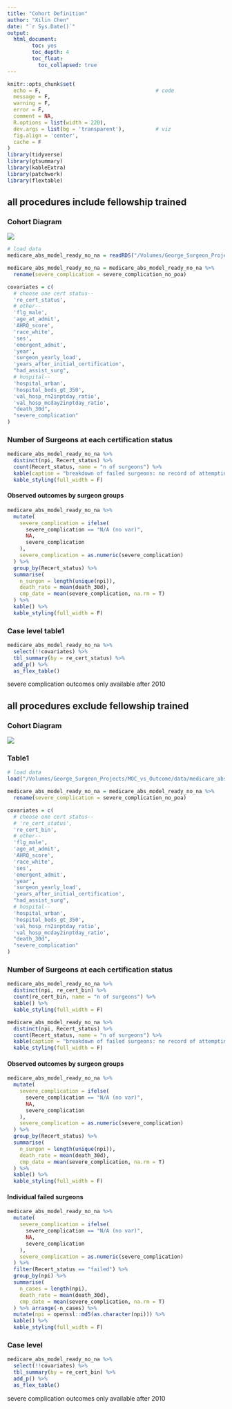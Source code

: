 ```yaml
---
title: "Cohort Definition"
author: "Xilin Chen"
date: "`r Sys.Date()`"
output: 
  html_document:
        toc: yes
        toc_depth: 4
        toc_float:
          toc_collapsed: true
---
```


```r
knitr::opts_chunk$set(
  echo = F,                                     # code
  message = F,
  warning = F,
  error = F,
  comment = NA,
  R.options = list(width = 220),
  dev.args = list(bg = 'transparent'),          # viz
  fig.align = 'center',
  cache = F
)
library(tidyverse)
library(gtsummary)
library(kableExtra)
library(patchwork)
library(flextable)
```

## all procedures include fellowship trained
### Cohort Diagram

![](/Users/xilinchen/Documents/Repo/ABS_MoC_vs_pt_Outcome/other_docs/Diagram/cohort_definition/all_proc_include_fellow.png)

```r
# load data
medicare_abs_model_ready_no_na = readRDS("/Volumes/George_Surgeon_Projects/MOC_vs_Outcome/data/medicare_abs_model_ready_ex_multi_include_fellowship.rds")

medicare_abs_model_ready_no_na = medicare_abs_model_ready_no_na %>% 
  rename(severe_complication = severe_complication_no_poa)

covariates = c(
  # choose one cert status--
  're_cert_status',
  # other--
  'flg_male',
  'age_at_admit',
  'AHRQ_score',
  'race_white',
  'ses',
  'emergent_admit',
  'year',
  'surgeon_yearly_load',
  'years_after_initial_certification',
  "had_assist_surg",
  # hospital--
  'hospital_urban',
  'hospital_beds_gt_350',
  'val_hosp_rn2inptday_ratio',
  'val_hosp_mcday2inptday_ratio',
  "death_30d",
  "severe_complication"
)

```


### Number of Surgeons at each certification status

```r
medicare_abs_model_ready_no_na %>%
  distinct(npi, Recert_status) %>%
  count(Recert_status, name = "n of surgeons") %>% 
  kable(caption = "breakdown of failed surgeons: no record of attempting and record failed ") %>% 
  kable_styling(full_width = F)
```


#### Observed outcomes by surgeon groups

```r
medicare_abs_model_ready_no_na %>%
  mutate(
    severe_complication = ifelse(
      severe_complication == "N/A (no var)",
      NA,
      severe_complication
    ),
    severe_complication = as.numeric(severe_complication)
  ) %>%
  group_by(Recert_status) %>%
  summarise(
    n_surgon = length(unique(npi)),
    death_rate = mean(death_30d),
    cmp_date = mean(severe_complication, na.rm = T)
  ) %>% 
  kable() %>% 
  kable_styling(full_width = F)
```



### Case level table1

```r
medicare_abs_model_ready_no_na %>% 
  select(!!covariates) %>% 
  tbl_summary(by = re_cert_status) %>% 
  add_p() %>% 
  as_flex_table()
```

severe complication outcomes only available after 2010


## all procedures exclude fellowship trained
### Cohort Diagram

![](/Users/xilinchen/Documents/Repo/ABS_MoC_vs_pt_Outcome/other_docs/Diagram/cohort_definition/publication_5_17.png)


### Table1

```r
# load data
load("/Volumes/George_Surgeon_Projects/MOC_vs_Outcome/data/medicare_abs_model_ready_no_na.rdata")

medicare_abs_model_ready_no_na = medicare_abs_model_ready_no_na %>% 
  rename(severe_complication = severe_complication_no_poa)

covariates = c(
  # choose one cert status--
  # 're_cert_status',
  're_cert_bin',
  # other--
  'flg_male',
  'age_at_admit',
  'AHRQ_score',
  'race_white',
  'ses',
  'emergent_admit',
  'year',
  'surgeon_yearly_load',
  'years_after_initial_certification',
  "had_assist_surg",
  # hospital--
  'hospital_urban',
  'hospital_beds_gt_350',
  'val_hosp_rn2inptday_ratio',
  'val_hosp_mcday2inptday_ratio',
  "death_30d",
  "severe_complication"
)

```


### Number of Surgeons at each certification status

```r
medicare_abs_model_ready_no_na %>%
  distinct(npi, re_cert_bin) %>%
  count(re_cert_bin, name = "n of surgeons") %>% 
  kable() %>% 
  kable_styling(full_width = F)

medicare_abs_model_ready_no_na %>%
  distinct(npi, Recert_status) %>%
  count(Recert_status, name = "n of surgeons") %>% 
  kable(caption = "breakdown of failed surgeons: no record of attempting and record failed ") %>% 
  kable_styling(full_width = F)
```


#### Observed outcomes by surgeon groups

```r
medicare_abs_model_ready_no_na %>%
  mutate(
    severe_complication = ifelse(
      severe_complication == "N/A (no var)",
      NA,
      severe_complication
    ),
    severe_complication = as.numeric(severe_complication)
  ) %>%
  group_by(Recert_status) %>%
  summarise(
    n_surgon = length(unique(npi)),
    death_rate = mean(death_30d),
    cmp_date = mean(severe_complication, na.rm = T)
  ) %>% 
  kable() %>% 
  kable_styling(full_width = F)
```


#### Individual failed surgeons

```r
medicare_abs_model_ready_no_na %>%
  mutate(
    severe_complication = ifelse(
      severe_complication == "N/A (no var)",
      NA,
      severe_complication
    ),
    severe_complication = as.numeric(severe_complication)
  ) %>%
  filter(Recert_status == "failed") %>%
  group_by(npi) %>% 
  summarise(
    n_cases = length(npi),
    death_rate = mean(death_30d),
    cmp_date = mean(severe_complication, na.rm = T)
  ) %>% arrange(-n_cases) %>% 
  mutate(npi = openssl::md5(as.character(npi))) %>% 
  kable() %>% 
  kable_styling(full_width = F)
```



### Case level

```r
medicare_abs_model_ready_no_na %>% 
  select(!!covariates) %>% 
  tbl_summary(by = re_cert_bin) %>% 
  add_p() %>% 
  as_flex_table()
```

severe complication outcomes only available after 2010